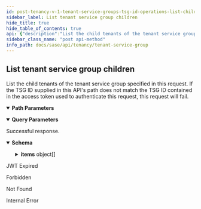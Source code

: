 ```yaml
---
id: post-tenancy-v-1-tenant-service-groups-tsg-id-operations-list-children
sidebar_label: List tenant service group children
hide_title: true
hide_table_of_contents: true
api: {"description":"List the child tenants of the tenant service group\nspecified in this request. If the TSG ID supplied\nin this API's path does not match the TSG ID contained in\nthe access token used to authenticate this request, this\nrequest will fail.\n","operationId":"post-tenancy-v1-tenant_service_groups-tsg_id-operations-list_children","parameters":[{"description":"A unique identifier for the tenant service group.\n","in":"path","name":"tsg_id","required":true,"schema":{"description":"A unique identifier.","example":"1378242802","maxLength":10,"minLength":10,"pattern":"^1[0-9]+$","readOnly":true,"type":"string"}},{"description":"If `true`, return the entire descendent hierarchy.\nIf `false`, return only the immediate children of the\nTSG identified in this call's path. Default is\n`false`.\n","in":"query","name":"hierarchy","schema":{"type":"boolean"}},{"description":"Indicates if the TSG used to generate this hierarchy is\nincluded in the resulting TSG list. `true` to include\nself. Default is `false`.\n","in":"query","name":"include_self","required":false,"schema":{"type":"boolean"}}],"responses":{"200":{"content":{"application/json":{"examples":{"list_children":{"value":{"count":"2","items":[{"display_name":"Child TSG 1","id":"1957242655","parent_id":"1374575467","support_contact":"user@example.com","vertical":"High Tech"},{"display_name":"Child TSG 1","id":"1739543876","parent_id":"1374575467"}]}},"list_children?fields=id":{"value":{"count":"2","items":[{"id":"1957242655"},{"id":"1739543876"}]}},"list_children?hierarchy=true":{"value":{"count":"3","items":[{"children":[{"id":"1626857948","name":"Grandchild TSG","parent_id":"1957242655","support_contact":"user@example.com"}],"display_name":"Child TSG 1","id":"1957242655","parent_id":"1374575467","support_contact":"user@example.com","vertical":"High Tech"},{"display_name":"Child TSG 1","id":"1739543876","parent_id":"1374575467"}]}},"list_children?hierarchy=true&include_self=true":{"value":{"count":"4","items":[{"children":[{"children":[{"id":"1626857948","name":"Grandchild TSG","parent_id":"1957242655","support_contact":"user@example.com"}],"display_name":"Child TSG 1","id":"1957242655","parent_id":"1374575467","support_contact":"user@example.com","vertical":"High Tech"},{"display_name":"Child TSG 1","id":"1739543876","parent_id":"1374575467"}],"display_name":"Parent TSG","id":"1374575467","vertical":"High Tech"}]}}},"schema":{"allOf":[{"properties":{"count":{"description":"Total count of the items","type":"integer"}},"required":["count","items"],"type":"object"},{"example":{"count":1}},{"properties":{"items":{"items":{"allOf":[{"properties":{"display_name":{"description":"The tenant service group's display name.\n","example":"Example TSG","type":"string"},"id":{"allOf":[{"description":"A unique identifier.","example":"1378242802","maxLength":10,"minLength":10,"pattern":"^1[0-9]+$","readOnly":true,"type":"string"}],"description":"The tenant service group's ID.","readOnly":true},"parent_id":{"allOf":[{"allOf":[{"description":"A unique identifier.","example":"1378242802","maxLength":10,"minLength":10,"pattern":"^1[0-9]+$","readOnly":true,"type":"string"}],"example":1995877003,"readOnly":false,"type":"string"}],"description":"The TSG ID for this tenant service group's parent.\n"},"support_contact":{"description":"The email address of the person or organization that should\nbe contacted for support of this TSG.\n","example":"user@example.com","type":"string"},"vertical":{"description":"A token that identifies the business vertical supported by the SASE\nproducts managed by this TSG.\n","enum":["High Tech","Education","Manufacturing","Hospitality","Professional & Legal Services","Wholesale & Retail","Finance","Telecommunications","State & Local Government","Transportation & Logistics","Federal Government","Media & Entertainment","Nonclassifiable Establishments","Healthcare","Utilities & Energy","Insurance","Agriculture","Pharma & Life Sciences","Construction","Aerospace & Defense","Real Estate","Restaurant/Food Industry","Other"],"example":"High Tech","type":"string"}},"required":["id"],"type":"object"}],"type":"object"},"type":"array"}},"type":"object"}]}}},"description":"Successful response."},"401":{"content":{"text/plain":{"examples":{"Jwt Expired":{"value":"Jwt is expired"}}}},"description":"JWT Expired"},"403":{"content":{"application/json":{"examples":{"Forbidden":{"value":{"error":"Forbidden","message":"Forbidden","statusCode":403}}}}},"description":"Forbidden"},"404":{"content":{"application/json":{"examples":{"Tenant Service Group Not Found":{"value":{"error":"Not Found","message":"Not Found","statusCode":404}}}}},"description":"Not Found"},"500":{"content":{"application/json":{"examples":{"Internal Error":{"value":{"error":"Internal Server Error","message":"An internal server error occurred","statusCode":500}}}}},"description":"Internal Error"}},"security":[{"Bearer":[]}],"tags":["TenantServiceGroup"],"method":"post","path":"/tenancy/v1/tenant_service_groups/{tsg_id}/operations/list_children","servers":[{"url":"https://api.sase.paloaltonetworks.com"}],"securitySchemes":{"Bearer":{"scheme":"bearer","type":"http"}},"info":{"contact":{},"description":"Manages tenant service groups.\n","title":"Tenant Service Group","version":"1.0"},"postman":{"name":"List tenant service group children","description":{"content":"List the child tenants of the tenant service group\nspecified in this request. If the TSG ID supplied\nin this API's path does not match the TSG ID contained in\nthe access token used to authenticate this request, this\nrequest will fail.\n","type":"text/plain"},"url":{"path":["tenancy","v1","tenant_service_groups",":tsg_id","operations","list_children"],"host":["{{baseUrl}}"],"query":[{"disabled":false,"description":{"content":"If `true`, return the entire descendent hierarchy.\nIf `false`, return only the immediate children of the\nTSG identified in this call's path. Default is\n`false`.\n","type":"text/plain"},"key":"hierarchy","value":""},{"disabled":false,"description":{"content":"Indicates if the TSG used to generate this hierarchy is\nincluded in the resulting TSG list. `true` to include\nself. Default is `false`.\n","type":"text/plain"},"key":"include_self","value":""}],"variable":[{"disabled":false,"description":{"content":"(Required) A unique identifier for the tenant service group.\n","type":"text/plain"},"type":"any","value":"","key":"tsg_id"}]},"header":[{"key":"Accept","value":"application/json"}],"method":"POST","auth":{"type":"bearer","bearer":[{"type":"any","value":"<Bearer Token>","key":"token"}]}}}
sidebar_class_name: "post api-method"
info_path: docs/sase/api/tenancy/tenant-service-group
---
```



## List tenant service group children



List the child tenants of the tenant service group
specified in this request. If the TSG ID supplied
in this API&#39;s path does not match the TSG ID contained in
the access token used to authenticate this request, this
request will fail.


<details style={{"marginBottom":"1rem"}} data-collapsed={false} open={true}><summary style={{}}><strong>Path Parameters</strong></summary><div><ul><ParamsItem className={"paramsItem"} param={{"description":"A unique identifier for the tenant service group.\n","in":"path","name":"tsg_id","required":true,"schema":{"description":"A unique identifier.","example":"1378242802","maxLength":10,"minLength":10,"pattern":"^1[0-9]+$","readOnly":true,"type":"string"}}}></ParamsItem></ul></div></details><details style={{"marginBottom":"1rem"}} data-collapsed={false} open={true}><summary style={{}}><strong>Query Parameters</strong></summary><div><ul><ParamsItem className={"paramsItem"} param={{"description":"If `true`, return the entire descendent hierarchy.\nIf `false`, return only the immediate children of the\nTSG identified in this call's path. Default is\n`false`.\n","in":"query","name":"hierarchy","schema":{"type":"boolean"}}}></ParamsItem><ParamsItem className={"paramsItem"} param={{"description":"Indicates if the TSG used to generate this hierarchy is\nincluded in the resulting TSG list. `true` to include\nself. Default is `false`.\n","in":"query","name":"include_self","required":false,"schema":{"type":"boolean"}}}></ParamsItem></ul></div></details><div><ApiTabs><TabItem label={"200"} value={"200"}><div>

Successful response.

</div><div><MimeTabs groupId={"mime-type"}><TabItem label={"application/json"} value={"application/json"}><SchemaTabs groupId={"schema-tabs"}><TabTtem label={"Schema"} value={"Schema"}><details style={{}} data-collapsed={false} open={true}><summary style={{"textAlign":"left"}}><strong>Schema</strong></summary><div style={{"textAlign":"left","marginLeft":"1rem"}}></div><ul style={{"marginLeft":"1rem"}}><SchemaItem collapsible={false} name={"count"} required={false} schemaDescription={"Total count of the items"} schemaName={"integer"} qualifierMessage={undefined} defaultValue={undefined}></SchemaItem><SchemaItem collapsible={true} className={"schemaItem"}><details style={{}}><summary style={{}}><strong>items</strong><span style={{"opacity":"0.6"}}> object[]</span></summary><div style={{"marginLeft":"1rem"}}><SchemaItem collapsible={false} name={"display_name"} required={false} schemaDescription={"The tenant service group's display name.\n"} schemaName={"string"} qualifierMessage={undefined} defaultValue={undefined}></SchemaItem><SchemaItem collapsible={false} name={"id"} required={false} schemaDescription={"The tenant service group's ID."} schemaName={"string"} qualifierMessage={"**Possible values:** `>= 10 characters` and `<= 10 characters`, Value must match regular expression `^1[0-9]+$`"} defaultValue={undefined}></SchemaItem><SchemaItem collapsible={false} name={"parent_id"} required={false} schemaDescription={"The TSG ID for this tenant service group's parent.\n"} schemaName={"string"} qualifierMessage={"**Possible values:** `>= 10 characters` and `<= 10 characters`, Value must match regular expression `^1[0-9]+$`"} defaultValue={undefined}></SchemaItem><SchemaItem collapsible={false} name={"support_contact"} required={false} schemaDescription={"The email address of the person or organization that should\nbe contacted for support of this TSG.\n"} schemaName={"string"} qualifierMessage={undefined} defaultValue={undefined}></SchemaItem><SchemaItem collapsible={false} name={"vertical"} required={false} schemaDescription={"A token that identifies the business vertical supported by the SASE\nproducts managed by this TSG.\n"} schemaName={"string"} qualifierMessage={"**Possible values:** [`High Tech`, `Education`, `Manufacturing`, `Hospitality`, `Professional & Legal Services`, `Wholesale & Retail`, `Finance`, `Telecommunications`, `State & Local Government`, `Transportation & Logistics`, `Federal Government`, `Media & Entertainment`, `Nonclassifiable Establishments`, `Healthcare`, `Utilities & Energy`, `Insurance`, `Agriculture`, `Pharma & Life Sciences`, `Construction`, `Aerospace & Defense`, `Real Estate`, `Restaurant/Food Industry`, `Other`]"} defaultValue={undefined}></SchemaItem></div></details></SchemaItem></ul></details></TabTtem><TabItem label={"List_children"} value={"List_children"}><ResponseSamples responseExample={"{\n  \"count\": \"2\",\n  \"items\": [\n    {\n      \"display_name\": \"Child TSG 1\",\n      \"id\": \"1957242655\",\n      \"parent_id\": \"1374575467\",\n      \"support_contact\": \"user@example.com\",\n      \"vertical\": \"High Tech\"\n    },\n    {\n      \"display_name\": \"Child TSG 1\",\n      \"id\": \"1739543876\",\n      \"parent_id\": \"1374575467\"\n    }\n  ]\n}"}></ResponseSamples></TabItem><TabItem label={"List_children?fields=id"} value={"List_children?fields=id"}><ResponseSamples responseExample={"{\n  \"count\": \"2\",\n  \"items\": [\n    {\n      \"id\": \"1957242655\"\n    },\n    {\n      \"id\": \"1739543876\"\n    }\n  ]\n}"}></ResponseSamples></TabItem><TabItem label={"List_children?hierarchy=true"} value={"List_children?hierarchy=true"}><ResponseSamples responseExample={"{\n  \"count\": \"3\",\n  \"items\": [\n    {\n      \"children\": [\n        {\n          \"id\": \"1626857948\",\n          \"name\": \"Grandchild TSG\",\n          \"parent_id\": \"1957242655\",\n          \"support_contact\": \"user@example.com\"\n        }\n      ],\n      \"display_name\": \"Child TSG 1\",\n      \"id\": \"1957242655\",\n      \"parent_id\": \"1374575467\",\n      \"support_contact\": \"user@example.com\",\n      \"vertical\": \"High Tech\"\n    },\n    {\n      \"display_name\": \"Child TSG 1\",\n      \"id\": \"1739543876\",\n      \"parent_id\": \"1374575467\"\n    }\n  ]\n}"}></ResponseSamples></TabItem><TabItem label={"List_children?hierarchy=true&include_self=true"} value={"List_children?hierarchy=true&include_self=true"}><ResponseSamples responseExample={"{\n  \"count\": \"4\",\n  \"items\": [\n    {\n      \"children\": [\n        {\n          \"children\": [\n            {\n              \"id\": \"1626857948\",\n              \"name\": \"Grandchild TSG\",\n              \"parent_id\": \"1957242655\",\n              \"support_contact\": \"user@example.com\"\n            }\n          ],\n          \"display_name\": \"Child TSG 1\",\n          \"id\": \"1957242655\",\n          \"parent_id\": \"1374575467\",\n          \"support_contact\": \"user@example.com\",\n          \"vertical\": \"High Tech\"\n        },\n        {\n          \"display_name\": \"Child TSG 1\",\n          \"id\": \"1739543876\",\n          \"parent_id\": \"1374575467\"\n        }\n      ],\n      \"display_name\": \"Parent TSG\",\n      \"id\": \"1374575467\",\n      \"vertical\": \"High Tech\"\n    }\n  ]\n}"}></ResponseSamples></TabItem></SchemaTabs></TabItem></MimeTabs></div></TabItem><TabItem label={"401"} value={"401"}><div>

JWT Expired

</div><div><MimeTabs groupId={"mime-type"}><TabItem label={"text/plain"} value={"text/plain"}><SchemaTabs groupId={"schema-tabs"}><TabItem label={" Jwt  Expired"} value={" Jwt  Expired"}><ResponseSamples responseExample={"Jwt is expired"}></ResponseSamples></TabItem></SchemaTabs></TabItem></MimeTabs></div></TabItem><TabItem label={"403"} value={"403"}><div>

Forbidden

</div><div><MimeTabs groupId={"mime-type"}><TabItem label={"application/json"} value={"application/json"}><SchemaTabs groupId={"schema-tabs"}><TabItem label={" Forbidden"} value={" Forbidden"}><ResponseSamples responseExample={"{\n  \"error\": \"Forbidden\",\n  \"message\": \"Forbidden\",\n  \"statusCode\": 403\n}"}></ResponseSamples></TabItem></SchemaTabs></TabItem></MimeTabs></div></TabItem><TabItem label={"404"} value={"404"}><div>

Not Found

</div><div><MimeTabs groupId={"mime-type"}><TabItem label={"application/json"} value={"application/json"}><SchemaTabs groupId={"schema-tabs"}><TabItem label={" Tenant  Service  Group  Not  Found"} value={" Tenant  Service  Group  Not  Found"}><ResponseSamples responseExample={"{\n  \"error\": \"Not Found\",\n  \"message\": \"Not Found\",\n  \"statusCode\": 404\n}"}></ResponseSamples></TabItem></SchemaTabs></TabItem></MimeTabs></div></TabItem><TabItem label={"500"} value={"500"}><div>

Internal Error

</div><div><MimeTabs groupId={"mime-type"}><TabItem label={"application/json"} value={"application/json"}><SchemaTabs groupId={"schema-tabs"}><TabItem label={" Internal  Error"} value={" Internal  Error"}><ResponseSamples responseExample={"{\n  \"error\": \"Internal Server Error\",\n  \"message\": \"An internal server error occurred\",\n  \"statusCode\": 500\n}"}></ResponseSamples></TabItem></SchemaTabs></TabItem></MimeTabs></div></TabItem></ApiTabs></div>
      